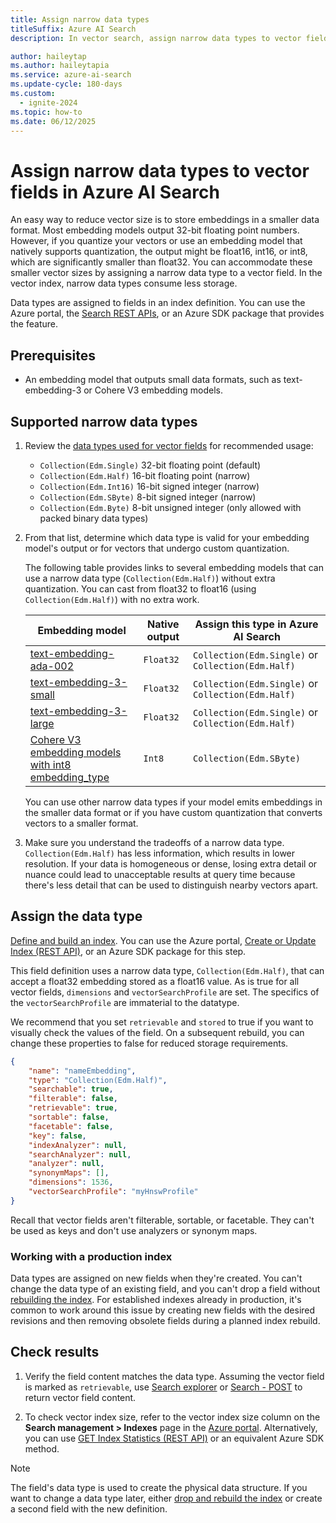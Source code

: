 ```yaml
---
title: Assign narrow data types
titleSuffix: Azure AI Search
description: In vector search, assign narrow data types to vector fields to reduce the storage requirements of vector indexes.

author: haileytap
ms.author: haileytapia
ms.service: azure-ai-search
ms.update-cycle: 180-days
ms.custom:
  - ignite-2024
ms.topic: how-to
ms.date: 06/12/2025
---
```


# Assign narrow data types to vector fields in Azure AI Search

An easy way to reduce vector size is to store embeddings in a smaller data format. Most embedding models output 32-bit floating point numbers. However, if you quantize your vectors or use an embedding model that natively supports quantization, the output might be float16, int16, or int8, which are significantly smaller than float32. You can accommodate these smaller vector sizes by assigning a narrow data type to a vector field. In the vector index, narrow data types consume less storage.

Data types are assigned to fields in an index definition. You can use the Azure portal, the [Search REST APIs](/rest/api/searchservice/indexes/create), or an Azure SDK package that provides the feature.

## Prerequisites

- An embedding model that outputs small data formats, such as text-embedding-3 or Cohere V3 embedding models.

## Supported narrow data types

1. Review the [data types used for vector fields](/rest/api/searchservice/supported-data-types#edm-data-types-for-vector-fields) for recommended usage:

   - `Collection(Edm.Single)` 32-bit floating point (default)
   - `Collection(Edm.Half)` 16-bit floating point (narrow)
   - `Collection(Edm.Int16)` 16-bit signed integer (narrow)
   - `Collection(Edm.SByte)` 8-bit signed integer (narrow)
   - `Collection(Edm.Byte)` 8-bit unsigned integer (only allowed with packed binary data types)

1. From that list, determine which data type is valid for your embedding model's output or for vectors that undergo custom quantization.

   The following table provides links to several embedding models that can use a narrow data type (`Collection(Edm.Half)`) without extra quantization. You can cast from float32 to float16 (using `Collection(Edm.Half)`) with no extra work.

   | Embedding model | Native output | Assign this type in Azure AI Search |
   |------------------------|---------------|--------------------------------|
   | [text-embedding-ada-002](/azure/ai-services/openai/concepts/models#embeddings) | `Float32` | `Collection(Edm.Single)` or `Collection(Edm.Half)` |
   | [text-embedding-3-small](/azure/ai-services/openai/concepts/models#embeddings) | `Float32` | `Collection(Edm.Single)` or `Collection(Edm.Half)` |
   | [text-embedding-3-large](/azure/ai-services/openai/concepts/models#embeddings) | `Float32` | `Collection(Edm.Single)` or `Collection(Edm.Half)` |
   | [Cohere V3 embedding models with int8 embedding_type](https://docs.cohere.com/reference/embed) | `Int8` | `Collection(Edm.SByte)` |

   You can use other narrow data types if your model emits embeddings in the smaller data format or if you have custom quantization that converts vectors to a smaller format.

1. Make sure you understand the tradeoffs of a narrow data type. `Collection(Edm.Half)` has less information, which results in lower resolution. If your data is homogeneous or dense, losing extra detail or nuance could lead to unacceptable results at query time because there's less detail that can be used to distinguish nearby vectors apart.

## Assign the data type

[Define and build an index](vector-search-how-to-create-index.md). You can use the Azure portal, [Create or Update Index (REST API)](/rest/api/searchservice/indexes/create-or-update), or an Azure SDK package for this step.

This field definition uses a narrow data type, `Collection(Edm.Half)`, that can accept a float32 embedding stored as a float16 value. As is true for all vector fields, `dimensions` and `vectorSearchProfile` are set. The specifics of the `vectorSearchProfile` are immaterial to the datatype.

We recommend that you set `retrievable` and `stored` to true if you want to visually check the values of the field. On a subsequent rebuild, you can change these properties to false for reduced storage requirements.

```json
{
    "name": "nameEmbedding",
    "type": "Collection(Edm.Half)",
    "searchable": true,
    "filterable": false,
    "retrievable": true,
    "sortable": false,
    "facetable": false,
    "key": false,
    "indexAnalyzer": null,
    "searchAnalyzer": null,
    "analyzer": null,
    "synonymMaps": [],
    "dimensions": 1536,
    "vectorSearchProfile": "myHnswProfile"
}
```

Recall that vector fields aren't filterable, sortable, or facetable. They can't be used as keys and don't use analyzers or synonym maps.

### Working with a production index

Data types are assigned on new fields when they're created. You can't change the data type of an existing field, and you can't drop a field without [rebuilding the index](search-howto-reindex.md). For established indexes already in production, it's common to work around this issue by creating new fields with the desired revisions and then removing obsolete fields during a planned index rebuild.

## Check results

1. Verify the field content matches the data type. Assuming the vector field is marked as `retrievable`, use [Search explorer](search-explorer.md) or [Search - POST](/rest/api/searchservice/documents/search-post?) to return vector field content.

1. To check vector index size, refer to the vector index size column on the **Search management > Indexes** page in the [Azure portal](https://portal.azure.com). Alternatively, you can use [GET Index Statistics (REST API)](/rest/api/searchservice/indexes/get-statistics) or an equivalent Azure SDK method.

> [!NOTE]
> The field's data type is used to create the physical data structure. If you want to change a data type later, either [drop and rebuild the index](search-howto-reindex.md) or create a second field with the new definition.
